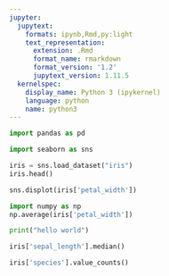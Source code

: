 ```yaml
---
jupyter:
  jupytext:
    formats: ipynb,Rmd,py:light
    text_representation:
      extension: .Rmd
      format_name: rmarkdown
      format_version: '1.2'
      jupytext_version: 1.11.5
  kernelspec:
    display_name: Python 3 (ipykernel)
    language: python
    name: python3
---
```


```python
import pandas as pd
```

```python
import seaborn as sns
```

```python
iris = sns.load_dataset("iris")
iris.head()
```

```python
sns.displot(iris['petal_width'])
```

```python
import numpy as np
np.average(iris['petal_width'])
```

```python
print("hello world")
```

```python
iris['sepal_length'].median()
```

```python
iris['species'].value_counts()
```

```python

```

